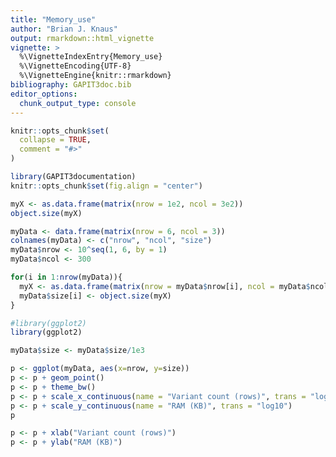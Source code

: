 ```yaml
---
title: "Memory_use"
author: "Brian J. Knaus"
output: rmarkdown::html_vignette
vignette: >
  %\VignetteIndexEntry{Memory_use}
  %\VignetteEncoding{UTF-8}
  %\VignetteEngine{knitr::rmarkdown}
bibliography: GAPIT3doc.bib
editor_options: 
  chunk_output_type: console
---
```




```r
knitr::opts_chunk$set(
  collapse = TRUE,
  comment = "#>"
)
```


```r
library(GAPIT3documentation)
knitr::opts_chunk$set(fig.align = "center")
```


```r
myX <- as.data.frame(matrix(nrow = 1e2, ncol = 3e2))
object.size(myX)
```



```r
myData <- data.frame(matrix(nrow = 6, ncol = 3))
colnames(myData) <- c("nrow", "ncol", "size")
myData$nrow <- 10^seq(1, 6, by = 1)
myData$ncol <- 300

for(i in 1:nrow(myData)){
  myX <- as.data.frame(matrix(nrow = myData$nrow[i], ncol = myData$ncol[i]))
  myData$size[i] <- object.size(myX)
}

```


```r
#library(ggplot2)
library(ggplot2)

myData$size <- myData$size/1e3

p <- ggplot(myData, aes(x=nrow, y=size))
p <- p + geom_point()
p <- p + theme_bw()
p <- p + scale_x_continuous(name = "Variant count (rows)", trans = "log10")
p <- p + scale_y_continuous(name = "RAM (KB)", trans = "log10")
p

p <- p + xlab("Variant count (rows)")
p <- p + ylab("RAM (KB)")
```


